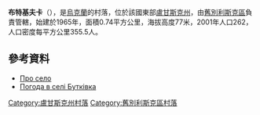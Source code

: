 {{coord|49|23|18|N|38|56|7|E|scale:100000|display=title}}

'''布特基夫卡'''（{{lang-uk|Бутківка}}），是[[烏克蘭|烏克蘭]]的村落，位於該國東部[[盧甘斯克州|盧甘斯克州]]，由[[舊別利斯克區|舊別利斯克區]]負責管轄，始建於1965年，面積0.74平方公里，海拔高度77米，2001年人口262，人口密度每平方公里355.5人。

==參考資料==
* [https://web.archive.org/web/20120221124046/http://aime-sharp.com/content/village-butkovka-0 Про село {{ref-ru}}]
* [http://weather.in.ua/ua/lyganskaja/2384 Погода в селі Бутківка] {{Wayback|url=http://weather.in.ua/ua/lyganskaja/2384 |date=20111220032449 }}

{{DEFAULTSORT:Бутківка}}
[[Category:盧甘斯克州村落|Category:盧甘斯克州村落]]
[[Category:舊別利斯克區村落|Category:舊別利斯克區村落]]


{{Luhansk-geo-stub}}
